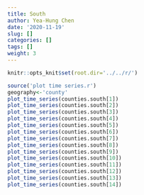 ```yaml
---
title: South
author: Yea-Hung Chen
date: '2020-11-19'
slug: []
categories: []
tags: [] 
weight: 3
--- 
```


```r
knitr::opts_knit$set(root.dir='../../r/')
```

```r
source('plot time series.r')
geography<-'county'
plot_time_series(counties.south[1])
plot_time_series(counties.south[2]) 
plot_time_series(counties.south[3]) 
plot_time_series(counties.south[4]) 
plot_time_series(counties.south[5]) 
plot_time_series(counties.south[6]) 
plot_time_series(counties.south[7]) 
plot_time_series(counties.south[8]) 
plot_time_series(counties.south[9]) 
plot_time_series(counties.south[10]) 
plot_time_series(counties.south[11]) 
plot_time_series(counties.south[12]) 
plot_time_series(counties.south[13]) 
plot_time_series(counties.south[14]) 
```
